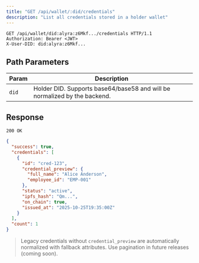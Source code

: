 ```yaml
---
title: "GET /api/wallet/:did/credentials"
description: "List all credentials stored in a holder wallet"
---
```


```http
GET /api/wallet/did:alyra:z6Mkf.../credentials HTTP/1.1
Authorization: Bearer <JWT>
X-User-DID: did:alyra:z6Mkf...
```

## Path Parameters

| Param | Description |
|-------|-------------|
| `did` | Holder DID. Supports base64/base58 and will be normalized by the backend. |

## Response

`200 OK`

```json
{
  "success": true,
  "credentials": [
    {
      "id": "cred-123",
      "credential_preview": {
        "full_name": "Alice Anderson",
        "employee_id": "EMP-001"
      },
      "status": "active",
      "ipfs_hash": "Qm...",
      "on_chain": true,
      "issued_at": "2025-10-25T19:35:00Z"
    }
  ],
  "count": 1
}
```

> Legacy credentials without `credential_preview` are automatically normalized with fallback attributes. Use pagination in future releases (coming soon).
